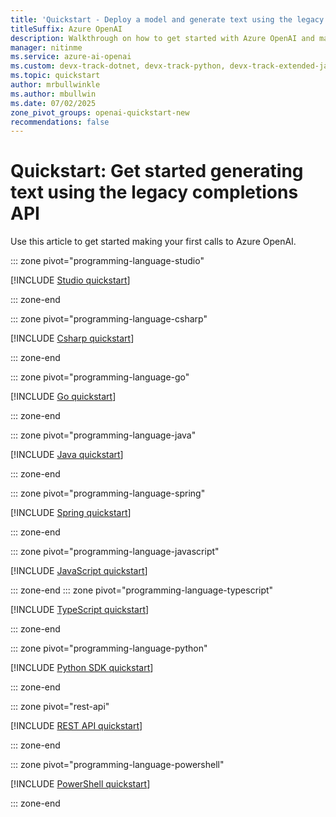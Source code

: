 ```yaml
---
title: 'Quickstart - Deploy a model and generate text using the legacy completions API'
titleSuffix: Azure OpenAI
description: Walkthrough on how to get started with Azure OpenAI and make your first legacy completions API call.
manager: nitinme
ms.service: azure-ai-openai
ms.custom: devx-track-dotnet, devx-track-python, devx-track-extended-java, devx-track-js, devx-track-go, devx-track-ts
ms.topic: quickstart
author: mrbullwinkle
ms.author: mbullwin
ms.date: 07/02/2025
zone_pivot_groups: openai-quickstart-new
recommendations: false
---
```


# Quickstart: Get started generating text using the legacy completions API

Use this article to get started making your first calls to Azure OpenAI.

::: zone pivot="programming-language-studio"

[!INCLUDE [Studio quickstart](includes/studio.md)]

::: zone-end

::: zone pivot="programming-language-csharp"

[!INCLUDE [Csharp quickstart](includes/dotnet.md)]

::: zone-end

::: zone pivot="programming-language-go"

[!INCLUDE [Go quickstart](includes/go.md)]

::: zone-end

::: zone pivot="programming-language-java"

[!INCLUDE [Java quickstart](includes/java.md)]

::: zone-end

::: zone pivot="programming-language-spring"

[!INCLUDE [Spring quickstart](includes/spring.md)]

::: zone-end

::: zone pivot="programming-language-javascript"

[!INCLUDE [JavaScript quickstart](includes/javascript.md)]

::: zone-end
::: zone pivot="programming-language-typescript"

[!INCLUDE [TypeScript quickstart](includes/typescript.md)]

::: zone-end

::: zone pivot="programming-language-python"

[!INCLUDE [Python SDK quickstart](includes/python.md)]

::: zone-end

::: zone pivot="rest-api"

[!INCLUDE [REST API quickstart](includes/rest.md)]

::: zone-end

::: zone pivot="programming-language-powershell"

[!INCLUDE [PowerShell quickstart](includes/powershell.md)]

::: zone-end
